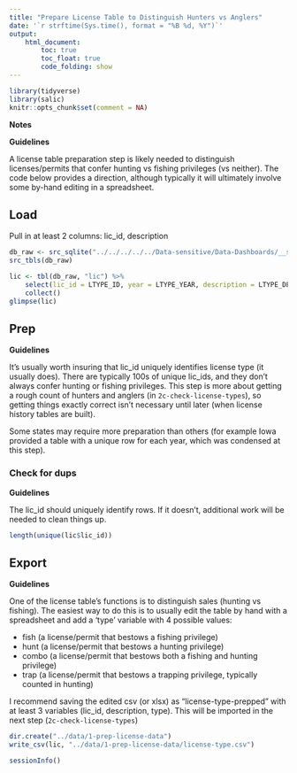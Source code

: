 ```yaml
---
title: "Prepare License Table to Distinguish Hunters vs Anglers"
date: '`r strftime(Sys.time(), format = "%B %d, %Y")`'
output: 
    html_document:
        toc: true
        toc_float: true
        code_folding: show
---
```


```r
library(tidyverse)
library(salic)
knitr::opts_chunk$set(comment = NA)
```

**Notes**

**Guidelines**

A license table preparation step is likely needed to distinguish licenses/permits that confer hunting vs fishing privileges (vs neither). The code below provides a direction, although typically it will ultimately involve some by-hand editing in a spreadsheet.

## Load

Pull in at least 2 columns: lic_id, description

```r
db_raw <- src_sqlite("../../../../../Data-sensitive/Data-Dashboards/__state__/raw-__period__.sqlite3")
src_tbls(db_raw)
```

```r
lic <- tbl(db_raw, "lic") %>% 
    select(lic_id = LTYPE_ID, year = LTYPE_YEAR, description = LTYPE_DESC) %>%
    collect()
glimpse(lic)
```

## Prep

**Guidelines**

It's usually worth insuring that lic_id uniquely identifies license type (it usually does). There are typically 100s of unique lic_ids, and they don't always confer hunting or fishing privileges. This step is more about getting a rough count of hunters and anglers (in `2c-check-license-types`), so getting things exactly correct isn't necessary until later (when license history tables are built).

Some states may require more preparation than others (for example Iowa provided a table with a unique row for each year, which was condensed at this step).

### Check for dups

**Guidelines**

The lic_id should uniquely identify rows. If it doesn't, additional work will be needed to clean things up.

```r
length(unique(lic$lic_id))
```

## Export

**Guidelines**

One of the license table's functions is to distinguish sales (hunting vs fishing). The easiest way to do this is to usually edit the table by hand with a spreadsheet and add a 'type' variable with 4 possible values:

- fish (a license/permit that bestows a fishing privilege)
- hunt (a license/permit that bestows a hunting privilege)
- combo (a license/permit that bestows both a fishing and hunting privilege)
- trap (a license/permit that bestows a trapping privilege, typically counted in hunting)

I recommend saving the edited csv (or xlsx) as "license-type-prepped" with at least 3 variables (lic_id, description, type). This will be imported in the next step (`2c-check-license-types`)

```r
dir.create("../data/1-prep-license-data")
write_csv(lic, "../data/1-prep-license-data/license-type.csv")
```

```r
sessionInfo()
```
